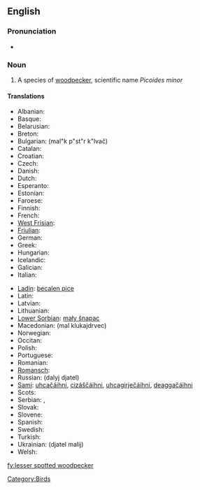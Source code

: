 ==English==

===Pronunciation===
*{{IPA|/'lɛsəɻ'spɒtəd'wədpɛkəɻ/}}

===Noun===
{{en-noun|sg=[[lesser]] [[spotted]] [[woodpecker]]}}

# A species of [[woodpecker]], scientific name ''Picoides minor''

====Translations====
{{trans-top|a species of woodpecker}}
*Albanian: {{t|sq|qukapiku larosh i vogël|xs=Albanian}}
*Basque: {{t|eu|okil txiki|xs=Basque}}
*Belarusian: {{t|be|малы дзяцел|sc=Cyrl|xs=Belarusian}}
*Breton: {{t|br|pilkoad bihan|xs=Breton}}
*Bulgarian: {{t|bg|малък пъстър кълвач|sc=Cyrl}} (mal"k p"st"r k"lvač)
*Catalan: {{t|ca|picot garser petit}}
*Croatian: {{t|hr|mali djetao}}
*Czech: {{t|cs|strakapoud malý}}
*Danish: {{t|da|dværgspætte}}
*Dutch: {{t|nl|kleine bonte specht|m}}
*Esperanto: {{t|eo|malgranda buntpego|xs=Esperanto}}
*Estonian: {{t|et|väike-kirjurähn}}
*Faroese: {{t|fo|dvørgspæta|xs=Faroese}}
*Finnish: {{t|fi|pikkutikka}}
*French: {{t|fr|pic épeichette|m}}
*[[West Frisian]]: {{t|fy|lytse eksterspjocht|xs=Frisian}}
*[[Friulian]]: {{tø|fur|pic piçul|xs=Friulian}}
*German: {{t|de|Kleinspecht|m}}
*Greek: {{t|el|νανοτσικλιτάρα|sc=Grek}}
*Hungarian: {{t|hu|kis fakopáncs}}
*Icelandic: {{t|is|stubbspæta}}
*Galician: {{t|ga|mionchnagaire breac|xs=Irish}}
*Italian: {{t|it|picchio rosso minore|m}}
{{trans-mid}}
*[[Ladin]]: [[becalen pice]]
*Latin: {{t|la|Dendrocopus minor}}
*Latvian: {{t|lv|mazais dzenis|xs=Latvian}}
*Lithuanian: {{t|lt|mažasis margasis genys|xs=Lithuanian}}
*[[Lower Sorbian]]: [[mały šnapac]]
*Macedonian: {{t|mk|мал клукаjдрвец|sc=Cyrl|xs=Macedonian}} (mal klukajdrvec)
*Norwegian: {{t|no|dvergspett}}
*Occitan: {{t|oc|pic pichòt|xs=Occitan}}
*Polish: {{t|pl|dzięciołek}}
*Portuguese: {{t|pt|pica pau malhado pequeno}}
*Romanian: {{t+|ro|ciocănitoare}}
*[[Romansch]]: {{t|rm|pitgalain pitschen|xs=Romansch}}
*Russian: {{t|ru|далый дятел|sc=Cyrl}} (dalyj djatel) 
*[[Sami]]: [[uhcačáihni]], [[cizáščáihni]], [[uhcagirječáihni]], [[deaggačáihni]]
*Scots: {{tø|sco|cnag bheag|xs=Scots}}
*Serbian: {{t|sr|мали детлић|sc=Cyrl}}, {{t|sr|mali detlić}}
*Slovak: {{t|sk|ďateľ malý}}
*Slovene: {{t|sl|mali detel}}
*Spanish: {{t|es|pico menor|m}}
*Swedish: {{t|sv|mindre hackspett}}
*Turkish: {{t|tr|küçük ağaçkakan}}
*Ukrainian: {{t|uk|дятел малий|sc=Cyrl|xs=Ukrainian}} (djatel malij)
*Welsh: {{t|cy|cnocell fraith leiaf|xs=Welsh}}
{{trans-bottom}}

[[Category:Birds]]

[[fy:lesser spotted woodpecker]]